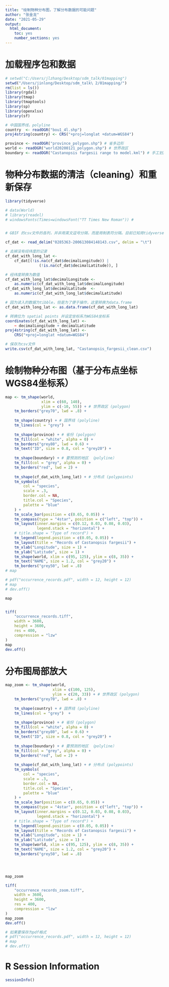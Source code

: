```yaml
---
title: "绘制物种分布图，了解分布数据的可能问题"
author: "张金龙"
date: "2021-05-29"
output: 
  html_document: 
    toc: yes
    number_sections: yes
---
```


# 加载程序包和数据
```R
# setwd("C:/Users/jlzhang/Desktop/sdm_talk/01mapping")
setwd("/Users/jinlong/Desktop/sdm_talk\ 2/01mapping/")
rm(list = ls())
library(rgdal)
library(tmap)
library(tmaptools)
library(sp)
library(openxlsx)
library(sf)

# 中国国界线，polyline
country  <- readOGR("bou1_4l.shp")
proj4string(country) <- CRS("+proj=longlat +datum=WGS84")

province <- readOGR("province_polygon.shp") # 省多边形
world <- readOGR("world20200121_polygon.shp") # 世界政区
boundary <- readOGR("Castanopsis fargesii range to model.kml") # 手工划定的要预测范围（google earth绘制多边形，保存为kml文件）

```

# 物种分布数据的清洁（cleaning）和重新保存
```R
library(tidyverse)

# data(World)
# library(readxl)
# windowsFonts(Times=windowsFont("TT Times New Roman")) #


# GBIF 的csv文件的各列，并非用英文逗号分隔，而是用制表符分隔。目前已知用tidyverse的read_delim函数可以读取

cf_dat <- read_delim("0285363-200613084148143.csv", delim = "\t")

# 去掉没有经纬度的记录
cf_dat_with_long_lat <-
    cf_dat[(!is.na(cf_dat$decimalLongitude)) |
               (!is.na(cf_dat$decimalLatitude)), ]

# 经纬度转换为数值
cf_dat_with_long_lat$decimalLongitude <-
    as.numeric(cf_dat_with_long_lat$decimalLongitude)
cf_dat_with_long_lat$decimalLatitude  <-
    as.numeric(cf_dat_with_long_lat$decimalLatitude)

# 因为读入的数据为tibble，但是为了便于操作，这里转换为data.frame
cf_dat_with_long_lat <- as.data.frame(cf_dat_with_long_lat)

# 转换位为 spatial points 并设定坐标系为WGS84坐标系
coordinates(cf_dat_with_long_lat) <-
    ~ decimalLongitude + decimalLatitude
proj4string(cf_dat_with_long_lat) <-
    CRS("+proj=longlat +datum=WGS84")

# 保存为csv文件
write.csv(cf_dat_with_long_lat, "Castanopsis_fargesii_clean.csv")

```

# 绘制物种分布图（基于分布点坐标 WGS84坐标系）
```R
map <- tm_shape(world,
                xlim = c(60, 140),
                ylim = c(-10, 55)) + # 世界政区 (polygon)
    tm_borders("grey70", lwd = .8) +
    
    tm_shape(country) + # 国界线 (polyline)
    tm_lines(col = "grey")  +
    
    tm_shape(province) + # 省份 (polygon)
    tm_fill(col = "white", alpha = 0) +
    tm_borders("grey80", lwd = 0.6) +
    tm_text("ID", size = 0.8, col = "grey20") +
    
    tm_shape(boundary) + # 要预测的地区 （polyline）
    tm_fill(col = "grey", alpha = 0) +
    tm_borders("red", lwd = 2) +
    
    tm_shape(cf_dat_with_long_lat) + # 分布点 (polypoints)
    tm_symbols(
        col = "species",
        scale = .3,
        border.col = NA,
        title.col = "Species",
        palette = "blue"
    ) +
    tm_scale_bar(position = c(0.65, 0.05)) +
    tm_compass(type = "4star", position = c("left", "top")) +
    tm_layout(inner.margins = c(0.12, 0.03, 0.08, 0.03),
              legend.stack = "horizontal") +
    # title.shape = "Type of record") +
    tm_legend(legend.position = c(0.05, 0.05)) +
    tm_layout(title = "Records of Castanopsis fargesii") +
    tm_xlab("Longitude", size = 1) +
    tm_ylab("Latitude", size = 1) +
    tm_shape(world, xlim = c(95, 125), ylim = c(8, 35)) +
    tm_text("NAME", size = 1.2, col = "grey20") +
    tm_borders("grey50", lwd = .8)
# map

# pdf("occurrence_records.pdf", width = 12, height = 12)
# map
# dev.off()

map


tiff(
    "occurrence_records.tiff",
    width = 3600,
    height = 3600,
    res = 400,
    compression = "lzw"
)
map
dev.off()

```

# 分布图局部放大
```R
map_zoom <- tm_shape(world,
                     xlim = c(100, 125),
                     ylim = c(20, 33)) + # 世界政区 (polygon)
    tm_borders("grey70", lwd = .8) +
    
    tm_shape(country) + # 国界线 (polyline)
    tm_lines(col = "grey")  +
    
    tm_shape(province) + # 省份 (polygon)
    tm_fill(col = "white", alpha = 0) +
    tm_borders("grey80", lwd = 0.6) +
    tm_text("ID", size = 0.8, col = "grey20") +
    
    tm_shape(boundary) + # 要预测的地区 （polyline）
    tm_fill(col = "grey", alpha = 0) +
    tm_borders("red", lwd = 2) +
    
    tm_shape(cf_dat_with_long_lat) + # 分布点 (polypoints)
    tm_symbols(
        col = "species",
        scale = .3,
        border.col = NA,
        title.col = "Species",
        palette = "blue"
    ) +
    tm_scale_bar(position = c(0.65, 0.05)) +
    tm_compass(type = "4star", position = c("left", "top")) +
    tm_layout(inner.margins = c(0.12, 0.03, 0.08, 0.03),
              legend.stack = "horizontal") +
    # title.shape = "Type of record") +
    tm_legend(legend.position = c(0.05, 0.05)) +
    tm_layout(title = "Records of Castanopsis fargesii") +
    tm_xlab("Longitude", size = 1) +
    tm_ylab("Latitude", size = 1) +
    tm_shape(world, xlim = c(95, 125), ylim = c(8, 35)) +
    tm_text("NAME", size = 1.2, col = "grey20") +
    tm_borders("grey50", lwd = .8) 




map_zoom

tiff(
    "occurrence_records_zoom.tiff",
    width = 3600,
    height = 3600,
    res = 400,
    compression = "lzw"
)
map_zoom
dev.off()

# 如果要保存为pdf格式
# pdf("occurrence_records.pdf", width = 12, height = 12)
# map
# dev.off()

```

# R Session Information

```R
sessionInfo()
```
